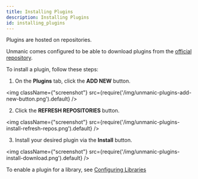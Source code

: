 ```yaml
---
title: Installing Plugins
description: Installing Plugins
id: installing_plugins
---
```



Plugins are hosted on repositories.

Unmanic comes configured to be able to download plugins from the [official repository](https://github.com/Unmanic/unmanic-plugins/tree/official).

To install a plugin, follow these steps:

1. On the **Plugins** tab, click the **ADD NEW** button.

<img className={"screenshot"} src={require('/img/unmanic-plugins-add-new-button.png').default} />

2. Click the **REFRESH REPOSITORIES** button.

<img className={"screenshot"} src={require('/img/unmanic-plugins-install-refresh-repos.png').default} />

3. Install your desired plugin via the **Install** button.

<img className={"screenshot"} src={require('/img/unmanic-plugins-install-download.png').default} />

To enable a plugin for a library, see [Configuring Libraries](/docs/configuration/libraries/configure_libraries#plugins)
